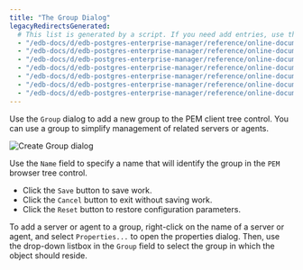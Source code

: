 ```yaml
---
title: "The Group Dialog"
legacyRedirectsGenerated:
  # This list is generated by a script. If you need add entries, use the `legacyRedirects` key.
  - "/edb-docs/d/edb-postgres-enterprise-manager/reference/online-documentation/7.12/group_dialog.html"
  - "/edb-docs/d/edb-postgres-enterprise-manager/reference/online-documentation/7.14/group_dialog.html"
  - "/edb-docs/d/edb-postgres-enterprise-manager/reference/online-documentation/7.15/group_dialog.html"
  - "/edb-docs/d/edb-postgres-enterprise-manager/reference/online-documentation/7.16/group_dialog.html"
  - "/edb-docs/d/edb-postgres-enterprise-manager/reference/online-documentation/7.6/group_dialog.html"
  - "/edb-docs/d/edb-postgres-enterprise-manager/reference/online-documentation/7.7/group_dialog.html"
  - "/edb-docs/d/edb-postgres-enterprise-manager/reference/online-documentation/7.8/group_dialog.html"
---
```


<div id="group_dialog" class="registered_link"></div>

Use the `Group` dialog to add a new group to the PEM client tree control. You can use a group to simplify management of related servers or agents.

![Create Group dialog](../images/create_group.png)

Use the `Name` field to specify a name that will identify the group in the `PEM` browser tree control.

-   Click the `Save` button to save work.
-   Click the `Cancel` button to exit without saving work.
-   Click the `Reset` button to restore configuration parameters.

To add a server or agent to a group, right-click on the name of a server or agent, and select `Properties...` to open the properties dialog. Then, use the drop-down listbox in the `Group` field to select the group in which the object should reside.
